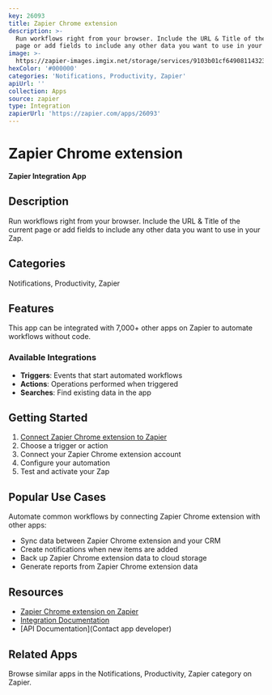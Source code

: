 ```yaml
---
key: 26093
title: Zapier Chrome extension
description: >-
  Run workflows right from your browser. Include the URL & Title of the current
  page or add fields to include any other data you want to use in your Zap.
image: >-
  https://zapier-images.imgix.net/storage/services/9103b01cf64908114323789f4480455d.png?auto=format%2Ccompress&ixlib=python-3.0.0&q=50
hexColor: '#000000'
categories: 'Notifications, Productivity, Zapier'
apiUrl: ''
collection: Apps
source: zapier
type: Integration
zapierUrl: 'https://zapier.com/apps/26093'
---
```

# Zapier Chrome extension

**Zapier Integration App**

## Description

Run workflows right from your browser. Include the URL & Title of the current page or add fields to include any other data you want to use in your Zap.

## Categories

Notifications, Productivity, Zapier

## Features

This app can be integrated with 7,000+ other apps on Zapier to automate workflows without code.

### Available Integrations

- **Triggers**: Events that start automated workflows
- **Actions**: Operations performed when triggered
- **Searches**: Find existing data in the app

## Getting Started

1. [Connect Zapier Chrome extension to Zapier](https://zapier.com/apps/26093)
2. Choose a trigger or action
3. Connect your Zapier Chrome extension account
4. Configure your automation
5. Test and activate your Zap

## Popular Use Cases

Automate common workflows by connecting Zapier Chrome extension with other apps:

- Sync data between Zapier Chrome extension and your CRM
- Create notifications when new items are added
- Back up Zapier Chrome extension data to cloud storage
- Generate reports from Zapier Chrome extension data

## Resources

- [Zapier Chrome extension on Zapier](https://zapier.com/apps/26093)
- [Integration Documentation](https://zapier.com/apps/26093/integrations)
- [API Documentation](Contact app developer)

## Related Apps

Browse similar apps in the Notifications, Productivity, Zapier category on Zapier.
